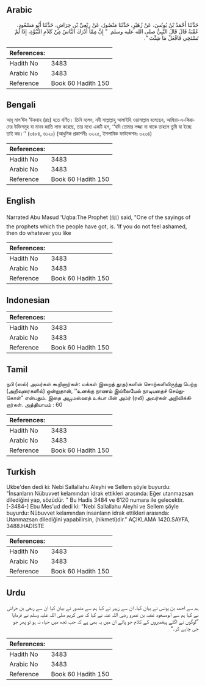 ## Arabic


<div dir="rtl" lang="ar" style={{fontSize:'larger',backgroundColor:'#f8f9fa',padding:20}}>
حَدَّثَنَا أَحْمَدُ بْنُ يُونُسَ، عَنْ زُهَيْرٍ، حَدَّثَنَا مَنْصُورٌ، عَنْ رِبْعِيِّ بْنِ حِرَاشٍ، حَدَّثَنَا أَبُو مَسْعُودٍ، عُقْبَةُ قَالَ قَالَ النَّبِيُّ صلى الله عليه وسلم ‏ "‏ إِنَّ مِمَّا أَدْرَكَ النَّاسُ مِنْ كَلاَمِ النُّبُوَّةِ، إِذَا لَمْ تَسْتَحِي فَافْعَلْ مَا شِئْتَ ‏"‏‏.‏
</div>
<div style={{backgroundColor:'#f8f9fa',padding:20, marginBottom: 10}}><table> <thead> <tr> <th>References:</th> <th></th> </tr> </thead> <tbody><tr><td>Hadith No</td><td>3483</td></tr><tr><td>Arabic No</td><td>3483</td></tr><tr><td>Reference</td><td>Book 60 Hadith 150</td></tr></tbody></table></div>

## Bengali


<div dir="ltr" lang="bn" style={{fontSize:'larger',backgroundColor:'#f8f9fa',padding:20}}>
আবূ মাস‘ঊদ ‘উকবাহ (রাঃ) হতে বর্ণিত। তিনি বলেন, নবী সাল্লাল্লাহু আলাইহি ওয়াসাল্লাম বলেছেন, আম্বিয়া-এ-কিরামের উক্তিসমূহ যা মানব জাতি লাভ করেছে, তার মধ্যে একটি হল, ‘‘যদি তোমার লজ্জা না থাকে তাহলে তুমি যা ইচ্ছে তাই কর।’’ (৩৪৮৪, ৬১২০) (আধুনিক প্রকাশনীঃ ৩২২৫, ইসলামিক ফাউন্ডেশনঃ ৩২৩৪)
</div>
<div style={{backgroundColor:'#f8f9fa',padding:20, marginBottom: 10}}><table> <thead> <tr> <th>References:</th> <th></th> </tr> </thead> <tbody><tr><td>Hadith No</td><td>3483</td></tr><tr><td>Arabic No</td><td>3483</td></tr><tr><td>Reference</td><td>Book 60 Hadith 150</td></tr></tbody></table></div>

## English


<div dir="ltr" lang="en" style={{fontSize:'larger',backgroundColor:'#f8f9fa',padding:20}}>
Narrated Abu Masud 'Uqba:The Prophet (ﷺ) said, "One of the sayings of the prophets which the people have got, is. 'If you do not feel ashamed, then do whatever you like
</div>
<div style={{backgroundColor:'#f8f9fa',padding:20, marginBottom: 10}}><table> <thead> <tr> <th>References:</th> <th></th> </tr> </thead> <tbody><tr><td>Hadith No</td><td>3483</td></tr><tr><td>Arabic No</td><td>3483</td></tr><tr><td>Reference</td><td>Book 60 Hadith 150</td></tr></tbody></table></div>

## Indonesian


<div dir="ltr" lang="id" style={{fontSize:'larger',backgroundColor:'#f8f9fa',padding:20}}>

</div>
<div style={{backgroundColor:'#f8f9fa',padding:20, marginBottom: 10}}><table> <thead> <tr> <th>References:</th> <th></th> </tr> </thead> <tbody><tr><td>Hadith No</td><td>3483</td></tr><tr><td>Arabic No</td><td>3483</td></tr><tr><td>Reference</td><td>Book 60 Hadith 150</td></tr></tbody></table></div>

## Tamil


<div dir="ltr" lang="ta" style={{fontSize:'larger',backgroundColor:'#f8f9fa',padding:20}}>
நபி (ஸல்) அவர்கள் கூறினார்கள்: மக்கள் இறைத் தூதர்களின் சொற்களிலிருந்து பெற்ற (அறிவுரைகளில்) ஒன்றுதான், ‘‘உனக்கு நாணம் இல்லையேல் நாடியதைச் செய்துகொள்” என்பதும். இதை அபூமஸ்ஊத் உக்பா பின் அம்ர் (ரலி) அவர்கள் அறிவிக்கிறார்கள். அத்தியாயம் : 60
</div>
<div style={{backgroundColor:'#f8f9fa',padding:20, marginBottom: 10}}><table> <thead> <tr> <th>References:</th> <th></th> </tr> </thead> <tbody><tr><td>Hadith No</td><td>3483</td></tr><tr><td>Arabic No</td><td>3483</td></tr><tr><td>Reference</td><td>Book 60 Hadith 150</td></tr></tbody></table></div>

## Turkish


<div dir="ltr" lang="tr" style={{fontSize:'larger',backgroundColor:'#f8f9fa',padding:20}}>
Ukbe'den dedi ki: Nebi Sallallahu Aleyhi ve Sellem şöyle buyurdu: "İnsanların Nübuvvet kelamından idrak ettikleri arasında: Eğer utanmazsan dilediğini yap, sözüdür. " Bu Hadis 3484 ve 6120 numara ile gelecektir. [-3484-] Ebu Mes'ud dedi ki: "Nebi Sallallahu Aleyhi ve Sellem şöyle buyurdu: Nübuvvet kelamından insanların idrak ettikleri arasında: Utanmazsan dilediğini yapabilirsin, (hikmeti)dir." AÇIKLAMA 1420.SAYFA, 3488.HADİSTE
</div>
<div style={{backgroundColor:'#f8f9fa',padding:20, marginBottom: 10}}><table> <thead> <tr> <th>References:</th> <th></th> </tr> </thead> <tbody><tr><td>Hadith No</td><td>3483</td></tr><tr><td>Arabic No</td><td>3483</td></tr><tr><td>Reference</td><td>Book 60 Hadith 150</td></tr></tbody></table></div>

## Urdu


<div dir="rtl" lang="ur" style={{fontSize:'larger',backgroundColor:'#f8f9fa',padding:20}}>
ہم سے احمد بن یونس نے بیان کیا، ان سے زہیر نے کہا ہم سے منصور نے بیان کیا ان سے ربعی بن حراش نے کہا ہم سے ابومسعود عقبہ بن عمرو رضی اللہ عنہ نے کہا کہ نبی کریم صلی اللہ علیہ وسلم نے فرمایا ”لوگوں نے اگلے پیغمبروں کے کلام جو پائے ان میں یہ بھی ہے کہ جب تجھ میں حیاء نہ ہو تو پھر جو جی چاہے کر۔“
</div>
<div style={{backgroundColor:'#f8f9fa',padding:20, marginBottom: 10}}><table> <thead> <tr> <th>References:</th> <th></th> </tr> </thead> <tbody><tr><td>Hadith No</td><td>3483</td></tr><tr><td>Arabic No</td><td>3483</td></tr><tr><td>Reference</td><td>Book 60 Hadith 150</td></tr></tbody></table></div>